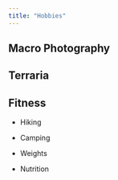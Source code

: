 ```yaml
---
title: "Hobbies"
---
```


## Macro Photography

## Terraria

## Fitness

-   Hiking

-   Camping

-   Weights

-   Nutrition
